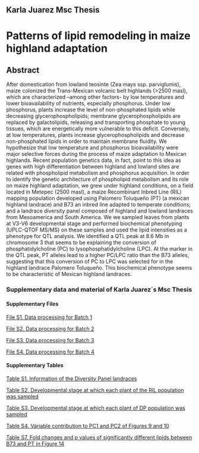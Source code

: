 <!-- break -->
<br>
<!-- break -->

Karla Juarez Msc Thesis 
--------------

# Patterns of lipid remodeling in maize highland adaptation

## Abstract

After domestication from lowland teosinte (Zea mays ssp. parviglumis), maize colonized the Trans-Mexican volcanic belt highlands (>2500 masl), which are characterized –among other factors- by low temperatures and lower bioavailability of nutrients, especially phosphorus. 
Under low phosphorus, plants increase the level of non-phosphated lipids while decreasing glycerophospholipids; membrane glycerophospholipids are replaced by galactolipids, releasing and transporting phosphate to young tissues, which are energetically more vulnerable to this deficit. Conversely, at low temperatures, plants increase glycerophospholipids and decrease non-phosphated lipids in order to maintain membrane fluidity. 
We hypothesize that low temperature and phosphorus bioavailability were major selective forces during the process of maize adaptation to Mexican highlands. Recent population genetics data, in fact, point to this idea as genes with high differentiation between highland and lowland sites are related with phospholipid metabolism and phosphorus acquisition.
In order to identify the genetic architecture of phospholipid metabolism and its role on maize highland adaptation, we grew under highland conditions, on a field located in Metepec (2500 masl), a maize Recombinant Inbred Line (RIL) mapping population developed using Palomero Toluqueño (PT) (a mexican highland landrace) and B73 an inbred line adapted to temperate conditions; and a landrace diversity panel composed of highland and lowland landraces from Mesoamerica and South America. We we sampled leaves from plants at V3-V6 developmental stage and performed biochemical phenotyping (UPLC-QTOF MS/MS) on these samples and used the lipid intensities as a phenotype for QTL analysis. We identified a QTL peak at 8.6 Mb in chromosome 3 that seems to be explaining the conversion of phosphatidylcholine (PC) to lysophosphatidylcholine (LPC). At the marker in the QTL peak, PT alleles lead to a higher PC/LPC ratio than the B73 alleles, suggesting that this conversion of PC to LPC was selected for in the highland landrace Palomero Toluqueño. This biochemical phenotype seems to be characteristic of Mexican highland landraces. 


### Supplementary data and material of Karla Juarez´s Msc Thesis 

#### Supplementary Files 

[File S1. Data processing for Batch 1](https://drive.google.com/open?id=0B6wkaKX6UZRRSGVKUVRiT1FEaWs)

[File S2. Data processing for Batch 2](https://drive.google.com/open?id=0B6wkaKX6UZRROXN4NGRPeFpVUU0)

[File S3. Data processing for Batch 3](https://drive.google.com/open?id=0B6wkaKX6UZRRVk9MVlpHNDF5V1U)

[File S4. Data processing for Batch 4](https://drive.google.com/open?id=0B6wkaKX6UZRRdkZ1aU9tUUt1WVU)  

#### Supplementary Tables

[Table S1. Information of the Diversity Panel landraces](data/karla_thesis/sup_table_1.csv)

[Table S2. Developmental stage at which each plant of the RIL population was sampled](data/karla_thesis/sup_table_2.csv)

[Table S3. Developmental stage at which each plant of DP population was sampled](data/karla_thesis/sup_table_3.csv)

[Table S4. Variable contribution to PC1 and PC2 of Figures 9 and 10](data/karla_thesis/sup_table_4.csv)

[Table S7. Fold changes and p values of significantly different lipids between B73 and PT in Figure 14](data/karla_thesis/sup_table_7.csv)
